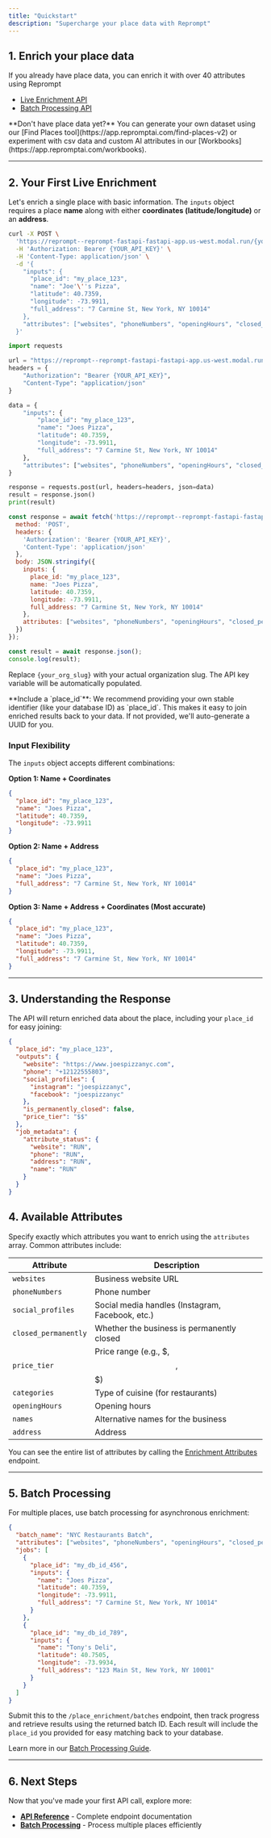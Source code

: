 ```yaml
---
title: "Quickstart"
description: "Supercharge your place data with Reprompt"
---
```

## 1. Enrich your place data
If you already have place data, you can enrich it with over 40 attributes using Reprompt

- [Live Enrichment API](#2-your-first-live-enrichment)
- [Batch Processing API](#5-batch-processing)

<Note>
**Don't have place data yet?** You can generate your own dataset using our [Find Places tool](https://app.repromptai.com/find-places-v2) or experiment with csv data and custom AI attributes in our [Workbooks](https://app.repromptai.com/workbooks).
</Note>

---

## 2. Your First Live Enrichment

Let's enrich a single place with basic information. The `inputs` object requires a place **name** along with either **coordinates (latitude/longitude)** or an **address**.

<CodeGroup>

```bash cURL
curl -X POST \
  'https://reprompt--reprompt-fastapi-fastapi-app.us-west.modal.run/{your_org_slug}/place_enrichment/enrich' \
  -H 'Authorization: Bearer {YOUR_API_KEY}' \
  -H 'Content-Type: application/json' \
  -d '{
    "inputs": {
      "place_id": "my_place_123",
      "name": "Joe'\''s Pizza",
      "latitude": 40.7359,
      "longitude": -73.9911,
      "full_address": "7 Carmine St, New York, NY 10014"
    },
    "attributes": ["websites", "phoneNumbers", "openingHours", "closed_permanently"]
  }'
```

```python Python
import requests

url = "https://reprompt--reprompt-fastapi-fastapi-app.us-west.modal.run/{your_org_slug}/place_enrichment/enrich"
headers = {
    "Authorization": "Bearer {YOUR_API_KEY}",
    "Content-Type": "application/json"
}

data = {
    "inputs": {
        "place_id": "my_place_123",
        "name": "Joes Pizza",
        "latitude": 40.7359,
        "longitude": -73.9911,
        "full_address": "7 Carmine St, New York, NY 10014"
    },
    "attributes": ["websites", "phoneNumbers", "openingHours", "closed_permanently"]
}

response = requests.post(url, headers=headers, json=data)
result = response.json()
print(result)
```

```javascript JavaScript
const response = await fetch('https://reprompt--reprompt-fastapi-fastapi-app.us-west.modal.run/{your_org_slug}/place_enrichment/enrich', {
  method: 'POST',
  headers: {
    'Authorization': 'Bearer {YOUR_API_KEY}',
    'Content-Type': 'application/json'
  },
  body: JSON.stringify({
    inputs: {
      place_id: "my_place_123",
      name: "Joes Pizza",
      latitude: 40.7359,
      longitude: -73.9911,
      full_address: "7 Carmine St, New York, NY 10014"
    },
    attributes: ["websites", "phoneNumbers", "openingHours", "closed_permanently"]
  })
});

const result = await response.json();
console.log(result);
```

</CodeGroup>

Replace `{your_org_slug}` with your actual organization slug. The API key variable will be automatically populated.

<Tip>
**Include a `place_id`**: We recommend providing your own stable identifier (like your database ID) as `place_id`. This makes it easy to join enriched results back to your data. If not provided, we'll auto-generate a UUID for you.
</Tip>

### Input Flexibility

The `inputs` object accepts different combinations:

**Option 1: Name + Coordinates**
```json
{
  "place_id": "my_place_123",
  "name": "Joes Pizza",
  "latitude": 40.7359,
  "longitude": -73.9911
}
```

**Option 2: Name + Address**
```json
{
  "place_id": "my_place_123",
  "name": "Joes Pizza",
  "full_address": "7 Carmine St, New York, NY 10014"
}
```

**Option 3: Name + Address + Coordinates (Most accurate)**
```json
{
  "place_id": "my_place_123",
  "name": "Joes Pizza",
  "latitude": 40.7359,
  "longitude": -73.9911,
  "full_address": "7 Carmine St, New York, NY 10014"
}
```

---

## 3. Understanding the Response

The API will return enriched data about the place, including your `place_id` for easy joining:

```json
{
  "place_id": "my_place_123",
  "outputs": {
    "website": "https://www.joespizzanyc.com",
    "phone": "+12122555803",
    "social_profiles": {
      "instagram": "joespizzanyc",
      "facebook": "joespizzanyc"
    },
    "is_permanently_closed": false,
    "price_tier": "$$"
  },
  "job_metadata": {
    "attribute_status": {
      "website": "RUN",
      "phone": "RUN",
      "address": "RUN",
      "name": "RUN"
    }
  }
}
```

## 4. Available Attributes

Specify exactly which attributes you want to enrich using the `attributes` array. Common attributes include:

| Attribute | Description |
|-----------|-------------|
| `websites` | Business website URL |
| `phoneNumbers` | Phone number |
| `social_profiles` | Social media handles (Instagram, Facebook, etc.) |
| `closed_permanently` | Whether the business is permanently closed |
| `price_tier` | Price range (e.g., $, $$, $$$) |
| `categories` | Type of cuisine (for restaurants) |
| `openingHours` | Opening hours |
| `names` | Alternative names for the business |
| `address` | Address |


You can see the entire list of attributes by calling the [Enrichment Attributes](/api-reference/attributes/get-enrichment-attributes) endpoint.

---

## 5. Batch Processing

For multiple places, use batch processing for asynchronous enrichment:

```json
{
  "batch_name": "NYC Restaurants Batch",
  "attributes": ["websites", "phoneNumbers", "openingHours", "closed_permanently"],
  "jobs": [
    {
      "place_id": "my_db_id_456",
      "inputs": {
        "name": "Joes Pizza",
        "latitude": 40.7359,
        "longitude": -73.9911,
        "full_address": "7 Carmine St, New York, NY 10014"
      }
    },
    {
      "place_id": "my_db_id_789", 
      "inputs": {
        "name": "Tony's Deli",
        "latitude": 40.7505,
        "longitude": -73.9934,
        "full_address": "123 Main St, New York, NY 10001"
      }
    }
  ]
}
```

Submit this to the `/place_enrichment/batches` endpoint, then track progress and retrieve results using the returned batch ID. Each result will include the `place_id` you provided for easy matching back to your database.

Learn more in our [Batch Processing Guide](/guides/batch-processing).

---

## 6. Next Steps

Now that you've made your first API call, explore more:

- **[API Reference](/api-reference)** - Complete endpoint documentation
- **[Batch Processing](/guides/batch-processing)** - Process multiple places efficiently  

